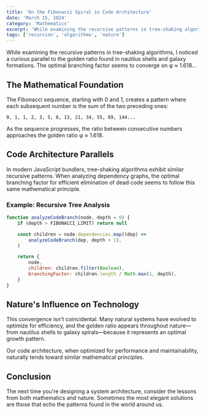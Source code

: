 ```yaml
---
title: 'On the Fibonacci Spiral in Code Architecture'
date: 'March 15, 2024'
category: 'Mathematics'
excerpt: 'While examining the recursive patterns in tree-shaking algorithms, I noticed a curious parallel to the golden ratio found in nautilus shells and galaxy formations. The optimal branching factor seems to converge on φ ≈ 1.618...'
tags: ['recursion', 'algorithms', 'nature']
---
```


While examining the recursive patterns in tree-shaking algorithms, I noticed a curious parallel to the golden ratio found in nautilus shells and galaxy formations. The optimal branching factor seems to converge on φ ≈ 1.618...

## The Mathematical Foundation

The Fibonacci sequence, starting with 0 and 1, creates a pattern where each subsequent number is the sum of the two preceding ones:

```
0, 1, 1, 2, 3, 5, 8, 13, 21, 34, 55, 89, 144...
```

As the sequence progresses, the ratio between consecutive numbers approaches the golden ratio φ ≈ 1.618.

## Code Architecture Parallels

In modern JavaScript bundlers, tree-shaking algorithms exhibit similar recursive patterns. When analyzing dependency graphs, the optimal branching factor for efficient elimination of dead code seems to follow this same mathematical principle.

### Example: Recursive Tree Analysis

```javascript
function analyzeCodeBranch(node, depth = 0) {
	if (depth > FIBONACCI_LIMIT) return null

	const children = node.dependencies.map((dep) =>
		analyzeCodeBranch(dep, depth + 1),
	)

	return {
		node,
		children: children.filter(Boolean),
		branchingFactor: children.length / Math.max(1, depth),
	}
}
```

## Nature's Influence on Technology

This convergence isn't coincidental. Many natural systems have evolved to optimize for efficiency, and the golden ratio appears throughout nature—from nautilus shells to galaxy spirals—because it represents an optimal growth pattern.

Our code architecture, when optimized for performance and maintainability, naturally tends toward similar mathematical principles.

## Conclusion

The next time you're designing a system architecture, consider the lessons from both mathematics and nature. Sometimes the most elegant solutions are those that echo the patterns found in the world around us.

